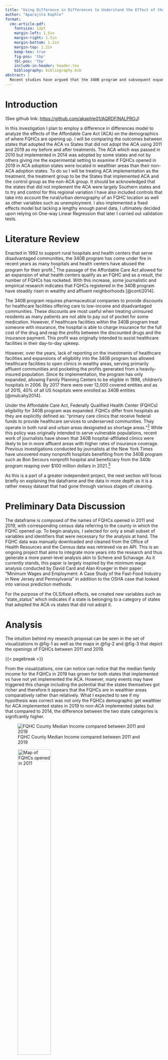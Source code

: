 ---
title: "Using Difference in Differences to Understand the Effect of the Affordable Care Act (ACA) on the demographics of Federally Qualified Health Centers (FQHCs)"
author: "Aparajita Kaphle"
format:
  cmc-article-pdf:
    fontsize: 12pt
    margin-left: 1.5in
    margin-right: 1.5in
    margin-bottom: 1.2in
    margin-top: 1.2in
    keep-tex: true
    fig-pos: 'tbp'
    tbl-pos: 'tbp'
    include-in-header: header.tex
    bibliography: bibliography.bib
abstract: | 
  Recent studies have argued that the 340B program and subsequent expansions that increase eligibility has actually lead to health centers (FQHCs) opening up in wealthy areas rather than the low-income areas they were designed to help. Using the Affordable Care Act  as a treatment variable, I utilize a difference in differences test to understand if adoption of the ACA and its expansions of FQHC eligbility has lead to more FQHCs opening in wealthier areas. I find that in states where the ACA was implemented, it has lowered the income of where FQHCs are located compared to states where ACA was not implemented.This indicates that perhaps FQHC eligibility expansion will allow the 340B program to work as intended.
---

# Introduction

(See github link: <https://github.com/akaphle01/AQRDFINALPROJ>)

In this investigation I plan to employ a difference in differences model to analyze the effects of the Affordable Care Act (ACA) on the demographics of where FQHCs are opening up. I will be comparing the outcomes between states that adopted the ACA vs States that did not adopt the ACA using 2011 and 2019 as my before and after treatments. The ACA which was passed in 2010 but implemented in 2014 was adopted by some states and not by others giving me the experimental setting to examine if FQHCs opened in 2019 in ACA adoption states were located in wealthier areas than their non-ACA adoption states. To do so I will be treating ACA implementation as the treatment, the treatment group to be the States that implemented ACA and the control group as the non-ACA group. It should be acknowledged that the states that did not implement the ACA were largely Southern states and to try and control for this regional variation I have also included controls that take into account the rural/urban demography of an FQHC location as well as other variables such as unemployment. I also implemented a fixed effects model but lacking a lengthy enough panel data, I ultimately decided upon relying on One-way Linear Regression that later I carried out validation tests.

# Literature Review

Enacted in 1992 to support rural hospitals and health centers that serve disadvantaged communities, the 340B program has come under fire in recent years as many hospitals and health centers have abused the program for their profit.[^1] The passage of the Affordable Care Act allowed for an expansion of what health centers qualify as an FQHC and as a result, the number of FQHCs has rocketed. With this increase, some journalistic and empirical research indicates that FQHCs registered in the 340B program have steadily risen in wealthy and affluent neighborhoods [@conti2014].

[^1]: "A Little-Known Windfall for Some Hospitals, Now Facing Big Cuts" 2019. *nytimes.com*. <https://www.nytimes.com/2018/08/29/upshot/a-little-known-windfall-for-some-hospitals-now-facing-big-cuts.html>.

The 340B program requires pharmaceutical companies to provide discounts for healthcare facilities offering care to low-income and disadvantaged communities. These discounts are most useful when treating uninsured residents as many patients are not able to pay out of pocket for some medication. However, if healthcare facilities within the 340B program treat someone with insurance, the hospital is able to charge insurance for the full cost of the drug and reap the profits between the discounted drugs and the insurance payment. This profit was originally intended to assist healthcare facilities in their day-to-day upkeep.

However, over the years, lack of reporting on the investments of healthcare facilities and expansions of eligibility into the 340B program has allowed healthcare facilities to open clinics in wealthy areas, serving primarily affluent communities and pocketing the profits generated from a heavily-insured population. Since its implementation, the program has only expanded, allowing Family Planning Centers to be eligible in 1998, children’s hospitals in 2006. By 2017 there were over 12,000 covered entities and as of 2015, 40% of all US hospitals were enrolled as 340B entities [@mulcahy2014].

Under the Affordable Care Act, Federally Qualified Health Center (FQHCs) eligibility for 340B program was expanded. FQHCs differ from hospitals as they are explicitly defined as: “primary care clinics that receive federal funds to provide healthcare services to underserved communities. They operate in both rural and urban areas designated as shortage areas.”[^2] While this policy was originally intended to serve vulnerable populations, recent work of journalists have shown that 340B hospital-affiliated clinics were likely to be in more affluent areas with higher rates of insurance coverage. Previous investigations conducted by journalists at the New York Times have uncovered many nonprofit hospitals benefiting from the 340B program such as Bon Secours nonprofit hospital and beneficiary from the 340b program reaping over \$100 million dollars in 2021.[^3]

[^2]: "Community Health Center Overview" *portal.ct.gov/*. <https://portal.ct.gov/DPH/Family-Health/Community-Health-Centers/Community-Health-Center-Overview#:~:text=Federally%20Qualified%20Health%20Centers%20(FQHC)%20are%20health%20centers%20that%20receive,designation%20from%20the%20U.S.%20Dept.>.

[^3]: "How a Hospital Chain Used a Poor Neighborhood to Turn Huge Profits" *https://www.nytimes.com*. <https://www.nytimes.com/2022/09/24/health/bon-secours-mercy-health-profit-poor-neighborhood.html>.

As this is a part of a greater independent project, the next section will focus briefly on explaining the dataframe and the data in more depth as it is a rather messy dataset that had gone through various stages of cleaning.

# Preliminary Data Discussion

The dataframe is composed of the names of FQHCs opened in 2011 and 2019, with corresponding census data referring to the county in which the FQHC opened up. To begin analysis, I selected for only a small subset of variables and identifiers that were necessary for the analysis at hand. The FQHC data was manually downloaded and cleaned from the Office of Health Resources and the Census data was retrieved via an API. This is an ongoing project that aims to integrate more years into the research and thus generate a more panel-level analysis akin to Scheve and Schavage. As it currently stands, this paper is largely inspired by the minimum wage analysis conducted by David Card and Alan Krueger in their paper: "Minimum Wages and Employment: A Case Study of the Fast-Food Industry in New Jersey and Pennsylvania" in addition to the OSHA case that looked into various prediction methods.

For the purpose of the OLS/fixed effects, we created new variables such as "state_status" which indicates if a state is belonging to a category of states that adopted the ACA vs states that did not adopt it.

# Analysis

The intuition behind my research proposal can be seen in the set of visualizations in @fig-1 as well as the maps in @fig-2 and @fig-3 that depict the openings of FQHCs between 2011 and 2019.

{{< pagebreak >}}

From the visualizations, one can notice can notice that the median family income for the FQHCs in 2019 has grown for both states that implemented vs have not yet implemented the ACA. However, many events may have triggered this change including the potential that the states themselves got richer and therefore it appears that the FQHCs are in wealthier areas comparatively rather than relatively. What I expected to see if my hypothesis was correct was not only the FQHCs demographic get wealthier for ACA implemented states in 2019 to non-ACA implemented states but that compared to 2014, the difference between the two state categories is signifcantly higher.

![FQHC County Median Income compared between 2011 and 2019](figures/comb_stats.png){#fig-1}

![Map of FQHCs opened in 2011](figures/map2.png){#fig-2 width="50%"}

![Map of FQHCs opened in 2019](figures/map1.png){#fig-3 width="50%"}

To get a better understanding of the demographics, we also created two summary tables that allowed us to see both regional variation between states that implemented the ACA vs states that did not implement the ACA. Nevertheless, the tabular representation of regional variation in @fig-4 and @fig-5 helps us understand further the discrepancies in demographics such as median family income, unemployment, rural/urban community.

{{< pagebreak >}}

![Summary Statistics 1](figures/sumstat_2.png){#fig-4}

![Summary Statistics 1](figures/sumstat_1.png){#fig-5}

From the summary table, we can notice some patterns that is worth investigating further, for example, with regards to @fig-4, the states that never implemented the ACA compared to the states that eventually did, the median income of the FQHCs is high in all regions with the exception of the South where it decreased from \$61,112 to \$59,205.It appears however that states that implemented ACA have a higher median income (\$69,551) than states that did not (\$67,873.88). Interestingly however is that unemployment and percentage on cash assistance is also higher for the counties served by the FQHCs in areas where the ACA was implemented. Although this is interesting, it is not enough to deduce a causal effect from. Furthermore, looking at @fig-5 we notice that compared to 2011 (when ACA had not been passed federally), 2019 had a notable increase in median income across all regions. Prior to the enacting of the ACA, the average median income is around 59,490 dollars, a figure that grew to 72,419 after the implementation of ACA. Looking more regionally, we can notice that the South is notably ranked the lowest in median income compared to other regions and while the FQHCs in the South grew in income in 2019 (Post-ACA), it is not nearly as high as the other regions. This is also interesting to note as the many southern states did not implement the ACA and yet still have a increase in FQHC income (\$50,611 median in 2011 vs \$65,363 median in 2019). Other statistics of note is that median percentage below poverty grew Post-ACA across all regions from 11.10% to 26.40% while median unemployment rate decreased from 9% to 5.70% (although this may be due to the aftermaths of the 2008 housing crisis).

In order to address the variation present in income, we employed a difference in differences model. While we did also run a fixed effects model and doing so is feasible (as soon in the equations below), we opted to focus primarily on the OLS models for ease of interpretability.

The equations we employed for OLS were:

$$I_{it} = \alpha + \beta_{1}(ExpandedStates)_i + \beta_{2}(PostACA)_t + \beta_{3}(ExpandedStates_i x PostACA_t) + \gamma X + \epsilon,$$ where $I_{it}$ is the log median family income, $\beta_1$ represents the coefficient for when a state has expanded and implemented the ACA, in that case, i = 1 when referring to expanded states and i = 0 when referring to non expansion states, $\beta_2$ represents the time period and in reference to the Federal Passage of the ACA (not to confused with the state level adoption). In this case, t = 0 to Pre-ACA and t = 1 to Post-ACA. Finally $\beta_3$ is the interaction between the states that have implemented the ACA in the post-ACA time period. $\gamma$ represents a vector of coefficients for controls such as rural/urban and unemployment rate.

A fixed effects equation that would capture the same thing would be:

$$
I_{it} = \alpha_i + \theta_t + \beta_{it}(PostACA) + \gamma_{it}X + \epsilon_{it}
$$

Where $i$ in this case indicates the state, the $t$ is referring to the time. We used $\alpha$ to represent state fixed effects and $\theta$ to represent time fixed effects. Ultimately however due to the 2 by 2 nature of the data, we opted primarily to use the OLS form in running our equations.

To run a difference in differences model we have to make some significant assumptions of our findings which unfortunately based on the available data set are difficult to confirm. Firstly, we have to make the parallel trends assumption whereby we suppose that absent treatment (ACA), the states that would've implemented the ACA would have trended the same way (in parallel) to the states that did not implement ACA. As our data is not yet part of a larger panel series, we do not have a method to confirm this assumption (although it should be noted that it is impossible to fully confirm the parallel trends assumption). Potential methods to do so however as the project possesses, would require utilizing a lags and leads, looking to see if leads, specifically indicate certain trends that would be happening absent of treatment.

# Results

Below we can notice the results of the regression.

![Table2: OLS Model Summary](figures/modelsum.png){#fig-6}

The intercept of 10.849 indicates that on average States that would not have implemented the ACA prior to 2014, would have on average a median log family income of 10.849. The difference across time between states that have not implemented the ACA is captured by the coefficient reflecting the 2014 ACA federal adoption which was .243. This indicates that from 2011 and 2019, States that were not going to implement the ACA saw a 24.3% increase in income in FQHC counties. The difference in differences was captured by the Effect of Post-ACA Federal Passage on States where ACA was Implemented which was -.0848 which indicates that the post the passage of the ACA, the states that implemented ACA actually had a decrease in FQHC county income of around 8.48%.

This does not support our hypothesis as we can notice that ACA implementation actually leads to a decrease in log median family income in FQHC counties. When pursued further controls, this pattern is still prevelant as this coefficient remains negative until the long regression where it is a small positive (however this is not signficant). In the long regression, we controlled for unemployment rate and Rural/Urban Designation and found that regardless of ACA impacts, the counties where the FQHCs are located are most impacted by unemployment or being rural/urban as a percentage point increase in unemployment rate, ceteris paribus, is associated with a -5.8% decrease in income and a rural county has an median income that is -3.7% less than their urban counterparts. Adjusting for these controls allowed us to recognize that the causal relationship we are supposing between ACA implementation on county income is not as strong under this experimental design as once accounting for variables such as unemployment rate and RUCA designation, the significance diminishes. In employing such controls we are able to understand some relationships that may be of note.

To test our model's accuracy we also split our data into training and test data, beginning first by separating out the years of the data and recombining as there are more FQHCs in 2019 than in 2011 and we didn't want to over represent one group than the other. The results of the split dataset can be seen in @fig-7 with the RMSE being the lowest for the long regression model that utilized all controls. Both the training and test RMSE were the lowest out of the dataset. This makes sense as we only have a small set of variables therefore we avoid the issue of overfitting while still making sure our prediction is as accurate as possible in predicting log income. If we want to choose a model that has a more interpretable coefficient $\beta_{3}$ we can opt for the model with unemployment controls as that had the second lowest training and testing errors. In this version the coefficient is still negative but is -.035 which translates to the ACA implementation leading to a -3.5% change in the log income.

![RMSE Table](figures/rmse.png){#fig-7}

# Evaluation

The findings of this paper were rather surprising given our hypothesis as well as previous work in the field analyzing the 340B program. From our initial visualizations it was clear that the number of FQHCs had increased substantively from 2011 to 2019. This increase also appeared to correlate with an increase in the income of the areas where the FQHCs were opening in. When looking at the summary statistics, we were able to notice that between 2011 and 2019, the counties where FQHCs were opening were noticeably more wealthy. We wanted to learn if this increase in wealth was due to the ACA decreasing limitation of qualifying FQHCs and therefore FQHCs could open in wealthier areas. We also had to be cognizant that the affects we were associating with the implementation of the ACA was not due to the fact that maybe the counties were already on their way to becoming wealthier regardless of ACA implementation (more economic growth).

To do this, we implemented a difference in differences model with controls that took into account if an area is urban/rural and their unemployment rate. It should be noted that there was some colinearity between urban/rural and unemployment that was not assumed to be significant enough to skew the analysis. When looking at the average log median income we noticed that in 2019 for both states that implemented the ACA and did not implement the ACA the log median income went up. Our difference in difference simple regression model indicates that implementation of ACA leads actually to a decrease of 8.5% in median income of the FQHCs. While the additional of controls such as unemployment and rural/urban makes this decrease smaller and more positive in the case of the long regression, it can be deduced that the ACA instead of leading to higher income environments of FQHCs, there is a subtle decrease, indicating that the FQHCs may actually be helping more vulnerable and low-income areas than previously thought.

This being said, our experimental design has several drawbacks that must be addressed to must adequately prepare for future experiments and derive more robust conclusions. The primary issue with a simple before and after experiment that does not have panel level data is that it neglects effects of time. The composition of US counties have been getting wealthier over time and therefore between 2011 and 2019, the counties of interest grew in wealth mirroring a national pattern. Therefore, in future studies and in fact where this study is expanding towards would take into account panel data and run an interrupted time-series analysis. In doing so, we can account for general increases in county wealth and more precisely accredit any variation to the ACA. Similarly, with more panel level data, our fixed effects would also take into account state level variation and be better able to account if variation was due simply to states.

# Conclusion

Our original hypothesis purposed that ACA expansion which increased FQHC eligibility and thus lead to more FQHCs in wealthier eras. However our difference in differences paints a different story indicating that the ACA may be helping the FQHCs locate in less wealthy areas compared to the states that did not implement the ACA.

This provides support for ACA-based regulation of FQHC placement as perhaps expanding eligibility will not lead to excessive profit seeking behaviors but rather more FQHCs opening in areas where it would otherwise not be served. Moreover, this data-set uses county-level data which may not be accurately reflecting the income demographics of the FQHC locations as many health centers may be in a "less wealthy" county but are located in wealthy zipcodes or in areas where they are able to still engage in profit-seeking behaviors. In fact according to the Department of Commerce, geographic income inequality has increased more than 40% between 1980 and 2021.[^4] As the ACA and other pieces of legislation are passed and FQHCs continue to pop up in number, it is nevertheless vital to continually monitor where these FQHCs are located in so that they can continue to serve the population they were designed to help.

[^4]: "Local incomes have become more unequal over time" *https://www.commerce.gov/*. <https://www.commerce.gov/news/blog/2023/06/geographic-inequality-rise-us#:~:text=Geographic%20income%20inequality%20has%20risen,of%20metropolitan%20and%20micropolitan%20areas.>.

::: {#refs}
:::
